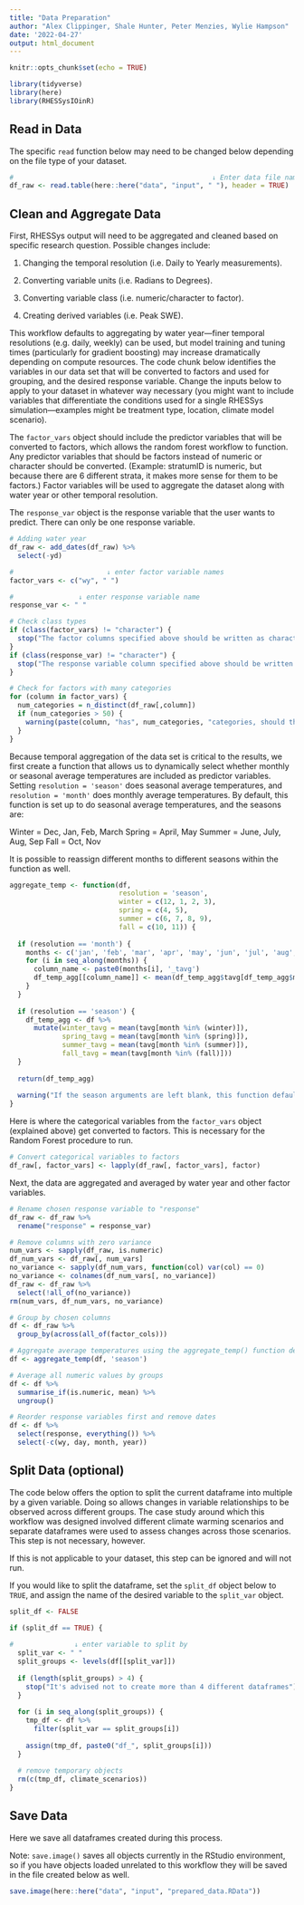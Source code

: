 ```yaml
---
title: "Data Preparation"
author: "Alex Clippinger, Shale Hunter, Peter Menzies, Wylie Hampson"
date: '2022-04-27'
output: html_document
---
```


```r
knitr::opts_chunk$set(echo = TRUE)

library(tidyverse)
library(here)
library(RHESSysIOinR)
```

## Read in Data

The specific `read` function below may need to be changed below depending on the file type of your dataset.

```r
#                                                 ↓ Enter data file name
df_raw <- read.table(here::here("data", "input", " "), header = TRUE) 
```

## Clean and Aggregate Data

First, RHESSys output will need to be aggregated and cleaned based on specific research question. Possible changes include:

1.  Changing the temporal resolution (i.e. Daily to Yearly measurements).

2.  Converting variable units (i.e. Radians to Degrees).

3.  Converting variable class (i.e. numeric/character to factor).

4.  Creating derived variables (i.e. Peak SWE).

This workflow defaults to aggregating by water year---finer temporal resolutions (e.g. daily, weekly) can be used, but model training and tuning times (particularly for gradient boosting) may increase dramatically depending on compute resources. The code chunk below identifies the variables in our data set that will be converted to factors and used for grouping, and the desired response variable. Change the inputs below to apply to your dataset in whatever way necessary (you might want to include variables that differentiate the conditions used for a single RHESSys simulation---examples might be treatment type, location, climate model scenario). 

The `factor_vars` object should include the predictor variables that will be converted to factors, which allows the random forest workflow to function. Any predictor variables that should be factors instead of numeric or character should be converted. (Example: stratumID is numeric, but because there are 6 different strata, it makes more sense for them to be factors.) Factor variables will be used to aggregate the dataset along with water year or other temporal resolution.

The `response_var` object is the response variable that the user wants to predict. There can only be one response variable.


```r
# Adding water year
df_raw <- add_dates(df_raw) %>% 
  select(-yd)

#                       ↓ enter factor variable names 
factor_vars <- c("wy", " ")

#                ↓ enter response variable name
response_var <- " "
```

```r
# Check class types
if (class(factor_vars) != "character") {
  stop("The factor columns specified above should be written as characters.")
}
if (class(response_var) != "character") {
  stop("The response variable column specified above should be written as a character.")
}

# Check for factors with many categories
for (column in factor_vars) {
  num_categories = n_distinct(df_raw[,column])
  if (num_categories > 50) {
    warning(paste(column, "has", num_categories, "categories, should this column be numeric?"))
  }
}
```

Because temporal aggregation of the data set is critical to the results, we first create a function that allows us to dynamically select whether monthly or seasonal average temperatures are included as predictor variables. Setting `resolution = 'season'` does seasonal average temperatures, and `resolution = 'month'` does monthly average temperatures. By default, this function is set up to do seasonal average temperatures, and the seasons are:

Winter = Dec, Jan, Feb, March
Spring = April, May
Summer = June, July, Aug, Sep
Fall = Oct, Nov

It is possible to reassign different months to different seasons within the function as well. 

```r
aggregate_temp <- function(df, 
                           resolution = 'season', 
                           winter = c(12, 1, 2, 3),
                           spring = c(4, 5),
                           summer = c(6, 7, 8, 9),
                           fall = c(10, 11)) {
  
  if (resolution == 'month') {
    months <- c('jan', 'feb', 'mar', 'apr', 'may', 'jun', 'jul', 'aug', 'sep', 'oct', 'nov', 'dec')
    for (i in seq_along(months)) {
      column_name <- paste0(months[i], '_tavg')
      df_temp_agg[[column_name]] <- mean(df_temp_agg$tavg[df_temp_agg$month == i])
    }
  }
  
  if (resolution == 'season') {
    df_temp_agg <- df %>%
      mutate(winter_tavg = mean(tavg[month %in% (winter)]),
             spring_tavg = mean(tavg[month %in% (spring)]),
             summer_tavg = mean(tavg[month %in% (summer)]),
             fall_tavg = mean(tavg[month %in% (fall)])) 
  }
  
  return(df_temp_agg)
  
  warning("If the season arguments are left blank, this function defaults to winter = c(12, 1, 2, 3), spring = c(4, 5), summer=c(6, 7, 8, 9), fall = c(10, 11)")
}
```

Here is where the categorical variables from the `factor_vars` object (explained above) get converted to factors. This is necessary for the Random Forest procedure to run. 

```r
# Convert categorical variables to factors
df_raw[, factor_vars] <- lapply(df_raw[, factor_vars], factor)

```

Next, the data are aggregated and averaged by water year and other factor variables.

```r
# Rename chosen response variable to "response"
df_raw <- df_raw %>% 
  rename("response" = response_var)

# Remove columns with zero variance
num_vars <- sapply(df_raw, is.numeric)
df_num_vars <- df_raw[, num_vars]
no_variance <- sapply(df_num_vars, function(col) var(col) == 0)
no_variance <- colnames(df_num_vars[, no_variance])
df_raw <- df_raw %>% 
  select(!all_of(no_variance))
rm(num_vars, df_num_vars, no_variance)

# Group by chosen columns
df <- df_raw %>%   
  group_by(across(all_of(factor_cols)))

# Aggregate average temperatures using the aggregate_temp() function defined above.
df <- aggregate_temp(df, 'season')

# Average all numeric values by groups
df <- df %>% 
  summarise_if(is.numeric, mean) %>% 
  ungroup()

# Reorder response variables first and remove dates
df <- df %>% 
  select(response, everything()) %>%
  select(-c(wy, day, month, year))
```


## Split Data (optional)

The code below offers the option to split the current dataframe into multiple by a given variable. Doing so allows changes in variable relationships to be observed across different groups. The case study around which this workflow was designed involved different climate warming scenarios and separate dataframes were used to assess changes across those scenarios. This step is not necessary, however.

If this is not applicable to your dataset, this step can be ignored and will not run.

If you would like to split the dataframe, set the `split_df` object below to `TRUE`, and assign the name of the desired variable to the `split_var` object.


```r
split_df <- FALSE

if (split_df == TRUE) {
  
#               ↓ enter variable to split by 
  split_var <- " "
  split_groups <- levels(df[[split_var]])
  
  if (length(split_groups) > 4) {
    stop("It's advised not to create more than 4 different dataframes")
  }
  
  for (i in seq_along(split_groups)) {
    tmp_df <- df %>% 
      filter(split_var == split_groups[i])
    
    assign(tmp_df, paste0("df_", split_groups[i]))
  }
  
  # remove temporary objects
  rm(c(tmp_df, climate_scenarios))
}  
```

## Save Data

Here we save all dataframes created during this process. 

Note: `save.image()` saves all objects currently in the RStudio environment, so if you have objects loaded unrelated to this workflow they will be saved in the file created below as well.

```r
save.image(here::here("data", "input", "prepared_data.RData"))
```

